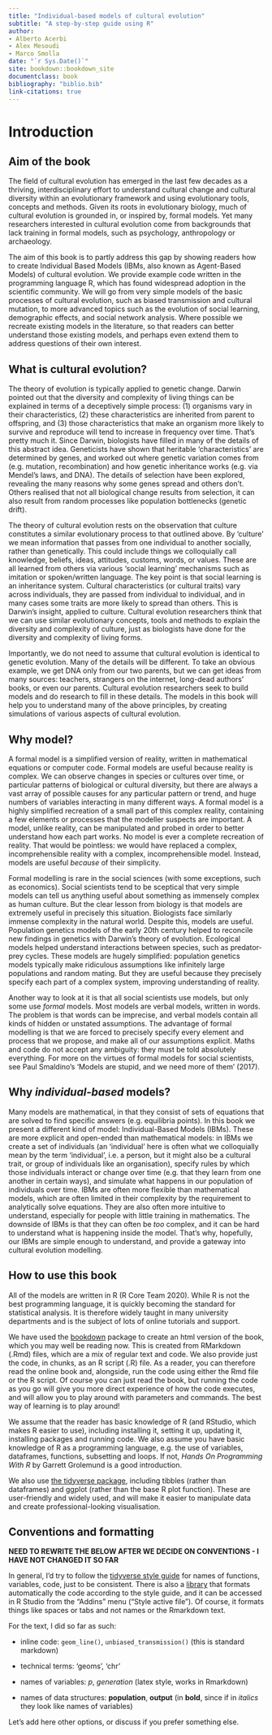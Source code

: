 ```yaml
--- 
title: "Individual-based models of cultural evolution"
subtitle: "A step-by-step guide using R"
author: 
- Alberto Acerbi
- Alex Mesoudi
- Marco Smolla
date: "`r Sys.Date()`"
site: bookdown::bookdown_site
documentclass: book
bibliography: "biblio.bib"
link-citations: true
---
```


# Introduction {-#Introduction}

## Aim of the book

The field of cultural evolution has emerged in the last few decades as a thriving, interdisciplinary effort to understand cultural change and cultural diversity within an evolutionary framework and using evolutionary tools, concepts and methods. Given its roots in evolutionary biology, much of cultural evolution is grounded in, or inspired by, formal models. Yet many researchers interested in cultural evolution come from backgrounds that lack training in formal models, such as psychology, anthropology or archaeology.

The aim of this book is to partly address this gap by showing readers how to create Individual Based Models (IBMs, also known as Agent-Based Models) of cultural evolution. We provide example code written in the programming language R, which has found widespread adoption in the scientific community. We will go from very simple models of the basic processes of cultural evolution, such as biased transmission and cultural mutation, to more advanced topics such as the evolution of social learning, demographic effects, and social network analysis. Where possible we recreate existing models in the literature, so that readers can better understand those existing models, and perhaps even extend them to address questions of their own interest.

## What is cultural evolution?

The theory of evolution is typically applied to genetic change. Darwin pointed out that the diversity and complexity of living things can be explained in terms of a deceptively simple process: (1) organisms vary in their characteristics, (2) these characteristics are inherited from parent to offspring, and (3) those characteristics that make an organism more likely to survive and reproduce will tend to increase in frequency over time. That's pretty much it. Since Darwin, biologists have filled in many of the details of this abstract idea. Geneticists have shown that heritable 'characteristics' are determined by genes, and worked out where genetic variation comes from (e.g. mutation, recombination) and how genetic inheritance works (e.g. via Mendel's laws, and DNA). The details of selection have been explored, revealing the many reasons why some genes spread and others don't. Others realised that not all biological change results from selection, it can also result from random processes like population bottlenecks (genetic drift).

The theory of cultural evolution rests on the observation that culture constitutes a similar evolutionary process to that outlined above. By 'culture' we mean information that passes from one individual to another socially, rather than genetically. This could include things we colloquially call knowledge, beliefs, ideas, attitudes, customs, words, or values. These are all learned from others via various 'social learning' mechanisms such as imitation or spoken/written language. The key point is that social learning is an inheritance system. Cultural characteristics (or cultural traits) vary across individuals, they are passed from individual to individual, and in many cases some traits are more likely to spread than others. This is Darwin's insight, applied to culture. Cultural evolution researchers think that we can use similar evolutionary concepts, tools and methods to explain the diversity and complexity of culture, just as biologists have done for the diversity and complexity of living forms.

Importantly, we do not need to assume that cultural evolution is identical to genetic evolution. Many of the details will be different. To take an obvious example, we get DNA only from our two parents, but we can get ideas from many sources: teachers, strangers on the internet, long-dead authors' books, or even our parents. Cultural evolution researchers seek to build models and do research to fill in these details. The models in this book will help you to understand many of the above principles, by creating simulations of various aspects of cultural evolution.


## Why model?

A formal model is a simplified version of reality, written in mathematical equations or computer code. Formal models are useful because reality is complex. We can observe changes in species or cultures over time, or particular patterns of biological or cultural diversity, but there are always a vast array of possible causes for any particular pattern or trend, and huge numbers of variables interacting in many different ways. A formal model is a highly simplified recreation of a small part of this complex reality, containing a few elements or processes that the modeller suspects are important. A model, unlike reality, can be manipulated and probed in order to better understand how each part works. No model is ever a complete recreation of reality. That would be pointless: we would have replaced a complex, incomprehensible reality with a complex, incomprehensible model. Instead, models are useful *because* of their simplicity.

Formal modelling is rare in the social sciences (with some exceptions, such as economics). Social scientists tend to be sceptical that very simple models can tell us anything useful about something as immensely complex as human culture. But the clear lesson from biology is that models are extremely useful in precisely this situation. Biologists face similarly immense complexity in the natural world. Despite this, models are useful. Population genetics models of the early 20th century helped to reconcile new findings in genetics with Darwin's theory of evolution. Ecological models helped understand interactions between species, such as predator-prey cycles. These models are hugely simplified: population genetics models typically make ridiculous assumptions like infinitely large populations and random mating. But they are useful because they precisely specify each part of a complex system, improving understanding of reality.

Another way to look at it is that all social scientists use models, but only some use *formal* models. Most models are verbal models, written in words. The problem is that words can be imprecise, and verbal models contain all kinds of hidden or unstated assumptions. The advantage of formal modelling is that we are forced to precisely specify every element and process that we propose, and make all of our assumptions explicit. Maths and code do not accept any ambiguity: they must be told absolutely everything.  For more on the virtues of formal models for social scientists, see Paul Smaldino's 'Models are stupid, and we need more of them' (2017).

## Why *individual-based* models?

Many models are mathematical, in that they consist of sets of equations that are solved to find specific answers (e.g. equilibria points). In this book we present a different kind of model: Individual-Based Models (IBMs). These are more explicit and open-ended than mathematical models: in IBMs we create a set of individuals (an 'individual' here is often what we colloquially mean by the term 'individual', i.e. a person, but it might also be a cultural trait, or group of individuals like an organisation), specify rules by which those individuals interact or change over time (e.g. that they learn from one another in certain ways), and simulate what happens in our population of individuals over time. IBMs are often more flexible than mathematical models, which are often limited in their complexity by the requirement to analytically solve equations. They are also often more intuitive to understand, especially for people with little training in mathematics. The downside of IBMs is that they can often be *too* complex, and it can be hard to understand what is happening inside the model. That's why, hopefully, our IBMs are simple enough to understand, and provide a gateway into cultural evolution modelling.

## How to use this book

All of the models are written in R (R Core Team 2020). While R is not the best programming language, it is quickly becoming the standard for statistical analysis. It is therefore widely taught in many university departments and is the subject of lots of online tutorials and support.

We have used the [bookdown](https://bookdown.org) package to create an html version of the book, which you may well be reading now. This is created from RMarkdown (.Rmd) files, which are a mix of regular text and code. We also provide just the code, in chunks, as an R script (.R) file. As a reader, you can therefore read the online book and, alongside, run the code using either the Rmd file or the R script. Of course you can just read the book, but running the code as you go will give you more direct experience of how the code executes, and will allow you to play around with parameters and commands. The best way of learning is to play around!

We assume that the reader has basic knowledge of R (and RStudio, which makes R easier to use), including installing it, setting it up, updating it, installing packages and running code. We also assume you have basic knowledge of R as a programming language, e.g. the use of variables, dataframes, functions, subsetting and loops. If not, *Hands On Programming With R* by Garrett Grolemund is a good introduction.

We also use [the tidyverse package](https://www.tidyverse.org), including tibbles (rather than dataframes) and ggplot (rather than the base R plot function). These are user-friendly and widely used, and will make it easier to manipulate data and create professional-looking visualisation. 


## Conventions and formatting

**NEED TO REWRITE THE BELOW AFTER WE DECIDE ON CONVENTIONS - I HAVE NOT CHANGED IT SO FAR**


In general, I'd try to follow the [tidyverse style guide](https://style.tidyverse.org) for names of functions, variables, code, just to be consistent. There is also a [library](https://www.tidyverse.org/articles/2017/12/styler-1.0.0/) that formats automatically the code according to the style guide, and it can be accessed in R Studio from the "Addins" menu ("Style active file"). Of course, it formats things like spaces or tabs and not names or the Rmarkdown text.

For the text, I did so far as such:

* inline code: `geom_line()`, `unbiased_transmission()` (this is standard markdown)

* technical terms: 'geoms', 'chr'

* names of variables: $p$, $generation$ (latex style, works in Rmarkdown)

* names of data structures: **population**, **output** (in **bold**, since if in *italics* they look like names of variables)

Let's add here other options, or discuss if you prefer something else.


